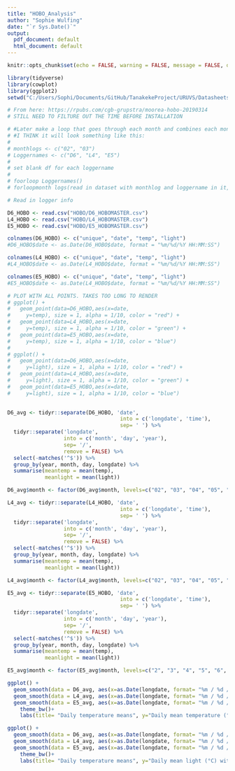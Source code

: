 ```yaml
---
title: "HOBO_Analysis"
author: "Sophie Wulfing"
date: "`r Sys.Date()`"
output:
  pdf_document: default
  html_document: default
---
```


```r
knitr::opts_chunk$set(echo = FALSE, warning = FALSE, message = FALSE, dev="cairo_pdf")

library(tidyverse)
library(cowplot)
library(ggplot2)
setwd("C:/Users/Sophi/Documents/GitHub/TanakekeProject/URUVS/Datasheets")

```

```r

# From here: https://rpubs.com/cgb-grupstra/moorea-hobo-20190314
# STILL NEED TO FILTURE OUT THE TIME BEFORE INSTALLATION

# #Later make a loop that goes through each month and combines each month of the same logger. 
# #I THINK it will look something like this:
# 
# monthlogs <- c("02", "03")
# Loggernames <- c("D6", "L4", "E5")
# 
# set blank df for each loggername
# 
# foorloop Loggernames()
# forloopmonth logs(read in dataset with monthlog and loggername in it, rename column headers and clean *as below*, then stack all datasets of one logger on top of eachother and save that as a df)

# Read in logger info

D6_HOBO <- read.csv("HOBO/D6_HOBOMASTER.csv")
L4_HOBO <- read.csv("HOBO/L4_HOBOMASTER.csv")
E5_HOBO <- read.csv("HOBO/E5_HOBOMASTER.csv")

colnames(D6_HOBO) <- c("unique", "date", "temp", "light")
#D6_HOBO$date <- as.Date(D6_HOBO$date, format = "%m/%d/%Y HH:MM:SS")

colnames(L4_HOBO) <- c("unique", "date", "temp", "light")
#L4_HOBO$date <- as.Date(L4_HOBO$date, format = "%m/%d/%Y HH:MM:SS")

colnames(E5_HOBO) <- c("unique", "date", "temp", "light")
#E5_HOBO$date <- as.Date(L4_HOBO$date, format = "%m/%d/%Y HH:MM:SS")

# PLOT WITH ALL POINTS. TAKES TOO LONG TO RENDER  
# ggplot() +
#   geom_point(data=D6_HOBO,aes(x=date,
#     y=temp), size = 1, alpha = 1/10, color = "red") +
#   geom_point(data=L4_HOBO,aes(x=date,
#     y=temp), size = 1, alpha = 1/10, color = "green") +
#   geom_point(data=E5_HOBO,aes(x=date,
#     y=temp), size = 1, alpha = 1/10, color = "blue")
# 
# ggplot() +
#   geom_point(data=D6_HOBO,aes(x=date,
#     y=light), size = 1, alpha = 1/10, color = "red") +
#   geom_point(data=L4_HOBO,aes(x=date,
#     y=light), size = 1, alpha = 1/10, color = "green") +
#   geom_point(data=E5_HOBO,aes(x=date,
#     y=light), size = 1, alpha = 1/10, color = "blue")
  
```

```r

D6_avg <- tidyr::separate(D6_HOBO, 'date',
                                    into = c('longdate', 'time'),
                                    sep= ' ') %>%
  tidyr::separate('longdate',
                  into = c('month', 'day', 'year'),
                  sep= '/',
                  remove = FALSE) %>% 
  select(-matches('^$')) %>%
  group_by(year, month, day, longdate) %>%
  summarise(meantemp = mean(temp),
            meanlight = mean(light))

D6_avg$month <- factor(D6_avg$month, levels=c("02", "03", "04", "05", "06", "07", "08", "09", "10", "11", "12", "01"))

L4_avg <- tidyr::separate(L4_HOBO, 'date',
                                    into = c('longdate', 'time'),
                                    sep= ' ') %>%
  tidyr::separate('longdate',
                  into = c('month', 'day', 'year'),
                  sep= '/',
                  remove = FALSE) %>% 
  select(-matches('^$')) %>%
  group_by(year, month, day, longdate) %>%
  summarise(meantemp = mean(temp),
            meanlight = mean(light))

L4_avg$month <- factor(L4_avg$month, levels=c("02", "03", "04", "05", "06", "07", "08", "09", "10", "11", "12", "01"))

E5_avg <- tidyr::separate(E5_HOBO, 'date',
                                    into = c('longdate', 'time'),
                                    sep= ' ') %>%
  tidyr::separate('longdate',
                  into = c('month', 'day', 'year'),
                  sep= '/',
                  remove = FALSE) %>% 
  select(-matches('^$')) %>%
  group_by(year, month, day, longdate) %>%
  summarise(meantemp = mean(temp),
            meanlight = mean(light))

E5_avg$month <- factor(E5_avg$month, levels=c("2", "3", "4", "5", "6", "7", "8", "9", "10", "11", "12", "1"))

ggplot() +
  geom_smooth(data = D6_avg, aes(x=as.Date(longdate, format= "%m / %d / %Y"), y=meantemp), colour="red") +
  geom_smooth(data = L4_avg, aes(x=as.Date(longdate, format= "%m / %d / %Y"), y=meantemp), colour="green") +
  geom_smooth(data = E5_avg, aes(x=as.Date(longdate, format= "%m / %d / %Y"), y=meantemp), colour="blue") +
    theme_bw()+
    labs(title= "Daily temperature means", y="Daily mean temperature (°C) with 95% CI", x="Date")

ggplot() +
  geom_smooth(data = D6_avg, aes(x=as.Date(longdate, format= "%m / %d / %Y"), y=meanlight), colour="red") +
  geom_smooth(data = L4_avg, aes(x=as.Date(longdate, format= "%m / %d / %Y"), y=meanlight), colour="green") +
  geom_smooth(data = E5_avg, aes(x=as.Date(longdate, format= "%m / %d / %Y"), y=meanlight), colour="blue") +
    theme_bw()+
    labs(title= "Daily temperature means", y="Daily mean light (°C) with 95% CI", x="Date")


```